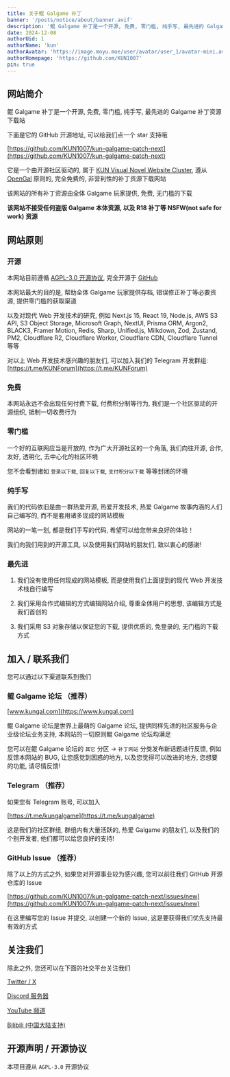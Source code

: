 ```yaml
---
title: 关于鲲 Galgame 补丁
banner: '/posts/notice/about/banner.avif'
description: '鲲 Galgame 补丁是一个开源, 免费, 零门槛, 纯手写, 最先进的 Galgame 补丁资源下载站'
date: 2024-12-08
authorUid: 1
authorName: 'kun'
authorAvatar: 'https://image.moyu.moe/user/avatar/user_1/avatar-mini.avif'
authorHomepage: 'https://github.com/KUN1007'
pin: true
---
```


## 网站简介

鲲 Galgame 补丁是一个开源, 免费, 零门槛, 纯手写, 最先进的 Galgame 补丁资源下载站

下面是它的 GitHub 开源地址, 可以给我们点一个 star 支持哦

[https://github.com/KUN1007/kun-galgame-patch-next](https://github.com/KUN1007/kun-galgame-patch-next)

它是一个由开源社区驱动的, 属于 [KUN Visual Novel Website Cluster](https://nav.kungal.org), 遵从 [OpenGal](https://github.com/opengal) 原则的, 完全免费的, 非营利性的补丁资源下载网站

该网站的所有补丁资源由全体 Galgame 玩家提供, 免费, 无门槛的下载

**该网站不接受任何盗版 Galgame 本体资源, 以及 R18 补丁等 NSFW(not safe for work) 资源**

## 网站原则

### 开源

本网站目前遵循 [AGPL-3.0 开源协议](https://www.gnu.org/licenses/gpl-3.0.en.html), 完全开源于 [GitHub](https://github.com/KUN1007/kun-galgame-patch-next)

本网站最大的目的是, 帮助全体 Galgame 玩家提供存档, 错误修正补丁等必要资源, 提供零门槛的获取渠道

以及对现代 Web 开发技术的研究, 例如 Next.js 15, React 19, Node.js, AWS S3 API, S3 Object Storage, Microsoft Graph, NextUI, Prisma ORM, Argon2, BLACK3, Framer Motion, Redis, Sharp, Unified.js, Milkdown, Zod, Zustand, PM2, Cloudflare R2, Cloudflare Worker, Cloudflare CDN, Cloudflare Tunnel 等等

对以上 Web 开发技术感兴趣的朋友们, 可以加入我们的 Telegram 开发群组: [https://t.me/KUNForum](https://t.me/KUNForum)

### 免费

本网站永远不会出现任何付费下载, 付费积分制等行为, 我们是一个社区驱动的开源组织, 抵制一切收费行为

### 零门槛

一个好的互联网应当是开放的, 作为广大开源社区的一个角落, 我们向往开源, 合作, 友好, 透明化, 去中心化的社区环境

您不会看到诸如 `登录以下载`, `回复以下载`, `支付积分以下载` 等等封闭的环境

### 纯手写

我们的代码依旧是由一群热爱开源, 热爱开发技术, 热爱 Galgame 故事内涵的人们自己编写的, 而不是套用诸多现成的网站模板

网站的一笔一划, 都是我们手写的代码, 希望可以给您带来良好的体验！

我们向我们用到的开源工具, 以及使用我们网站的朋友们, 致以衷心的感谢!

### 最先进

1. 我们没有使用任何现成的网站模板, 而是使用我们上面提到的现代 Web 开发技术栈自行编写

2. 我们采用合作式编辑的方式编辑网站介绍, 尊重全体用户的思想, 该编辑方式是我们首创的

3. 我们采用 S3 对象存储以保证您的下载, 提供优质的, 免登录的, 无门槛的下载方式

## 加入 / 联系我们

您可以通过以下渠道联系到我们

### 鲲 Galgame 论坛 （推荐）

[www.kungal.com](https://www.kungal.com)

鲲 Galgame 论坛是世界上最萌的 Galgame 论坛, 提供同样先进的社区服务与企业级论坛业务支持, 本网站的一切原则鲲 Galgame 论坛均满足

您可以在鲲 Galgame 论坛的 `其它` 分区 -> `补丁网站` 分类发布新话题进行反馈, 例如反馈本网站的 BUG, 让您感觉到困惑的地方, 以及您觉得可以改进的地方, 您想要的功能, 请尽情反馈!

### Telegram （推荐）

如果您有 Telegram 账号, 可以加入

[https://t.me/kungalgame](https://t.me/kungalgame)

这是我们的社区群组, 群组内有大量活跃的, 热爱 Galgame 的朋友们, 以及我们的个别开发者, 他们都可以给您良好的支持!

### GitHub Issue （推荐）

除了以上的方式之外, 如果您对开源事业较为感兴趣, 您可以前往我们 GitHub 开源仓库的 Issue

[https://github.com/KUN1007/kun-galgame-patch-next/issues/new](https://github.com/KUN1007/kun-galgame-patch-next/issues/new)

在这里编写您的 Issue 并提交, 以创建一个新的 Issue, 这是要获得我们优先支持最有效的方式

## 关注我们

除此之外, 您还可以在下面的社交平台关注我们

[Twitter / X](https://twitter.com/kungalgame)

[Discord 服务器](https://discord.com/invite/5F4FS2cXhX)

[YouTube 频道](https://youtube.com/@kungalgame)

[Bilibili (中国大陆支持)](https://space.bilibili.com/1748455574)

## 开源声明 / 开源协议

本项目遵从 `AGPL-3.0` 开源协议
